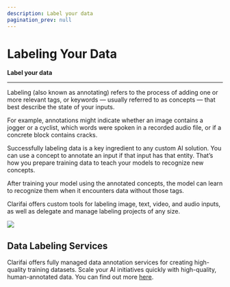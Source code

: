 ```yaml
---
description: Label your data
pagination_prev: null
---
```


# Labeling Your Data

**Label your data**
<hr />

Labeling (also known as annotating) refers to the process of adding one or more relevant tags, or keywords — usually referred to as concepts — that best describe the state of your inputs.

For example, annotations might indicate whether an image contains a jogger or a cyclist, which words were spoken in a recorded audio file, or if a concrete block contains cracks.

Successfully labeling data is a key ingredient to any custom AI solution. You can use a concept to annotate an input if that input has that entity. That’s how you prepare training data to teach your models to recognize new concepts.

After training your model using the annotated concepts, the model can learn to recognize them when it encounters data without those tags.

Clarifai offers custom tools for labeling image, text, video, and audio inputs, as well as delegate and manage labeling projects of any size.

![](/img/scribe.svg)

## Data Labeling Services

Clarifai offers fully managed data annotation services for creating high-quality training datasets. Scale your AI initiatives quickly with high-quality, human-annotated data. You can find out more [here](https://www.clarifai.com/data-annotation-services).


<DocCardList items={useCurrentSidebarCategory().items}/>

